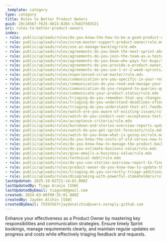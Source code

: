 ```yaml
---
_template: category
type: category
title: Rules to Better Product Owners
guid: 29c34567-f635-4815-8265-c7b02f503521
uri: rules-to-better-product-owners
index:
- rule: public/uploads/rules/do-you-know-the-how-to-be-a-good-product-owner/rule.mdx
- rule: public/uploads/rules/scrum-master-support-product-owner/rule.mdx
- rule: public/uploads/rules/use-ai-manage-backlog/rule.mdx
- rule: public/uploads/rules/agreements-do-you-book-the-next-sprint-ahead-of-time/rule.mdx
- rule: public/uploads/rules/agreements-do-you-join-the-team-as-a-tester/rule.mdx
- rule: public/uploads/rules/agreements-do-you-know-who-pays-for-bugs/rule.mdx
- rule: public/uploads/rules/agreements-do-you-provide-a-product-owner/rule.mdx
- rule: public/uploads/rules/agreements-do-you-use-1-or-2-week-sprints/rule.mdx
- rule: public/uploads/rules/experienced-scrum-master/rule.mdx
- rule: public/uploads/rules/communication-are-you-specific-in-your-requirements/rule.mdx
- rule: public/uploads/rules/communication-do-you-read-and-manage-your-emails-carefully/rule.mdx
- rule: public/uploads/rules/communication-do-you-respond-to-queries-quickly/rule.mdx
- rule: public/uploads/rules/communicate-your-product-status/rule.mdx
- rule: public/uploads/rules/triaging-do-you-remember-that-any-changes-you-request-will-impact-on-budget-and-time/rule.mdx
- rule: public/uploads/rules/triaging-do-you-understand-deadlines-often-move-or-scope-has-to-change/rule.mdx
- rule: public/uploads/rules/triaging-do-you-understand-that-all-feedback-will-be-worked-on-in-the-next-sprint/rule.mdx
- rule: public/uploads/rules/watch-are-you-aware-of-existing-issues/rule.mdx
- rule: public/uploads/rules/watch-do-you-conduct-user-acceptance-testing-thoroughly/rule.mdx
- rule: public/uploads/rules/acceptance-criteria/rule.mdx
- rule: public/uploads/rules/burndown-and-stories-overview-reports-updates/rule.mdx
- rule: public/uploads/rules/watch-do-you-get-sprint-forecasts/rule.mdx
- rule: public/uploads/rules/watch-do-you-know-what-is-going-on/rule.mdx
- rule: public/uploads/rules/do-you-know-the-costs-of-old-versus-new-technologies/rule.mdx
- rule: public/uploads/rules/do-you-know-how-to-manage-the-product-backlog/rule.mdx
- rule: public/uploads/rules/do-you-estimate-business-value/rule.mdx
- rule: public/uploads/rules/give-emails-a-business-value/rule.mdx
- rule: public/uploads/rules/technical-debt/rule.mdx
- rule: public/uploads/rules/do-you-use-stories-overview-report-to-find-out-where-the-project-is-at/rule.mdx
- rule: public/uploads/rules/product-owner-do-you-know-how-to-update-the-backlog/rule.mdx
- rule: public/uploads/rules/triaging-do-you-correctly-triage-additional-item-requests/rule.mdx
- rule: public/uploads/rules/disagreeing-with-powerful-stakeholders/rule.mdx
lastUpdated: 2025-10-02T21:14:02.000Z
lastUpdatedBy: Tiago Araújo [SSW]
lastUpdatedByEmail: tiagov8@gmail.com
created: 2024-03-06T09:25:01.000Z
createdBy: Jayden Alchin [SSW]
createdByEmail: 75593567+jaydenalchin@users.noreply.github.com
---
```


Enhance your effectiveness as a Product Owner by mastering key responsibilities and communication strategies. Ensure timely Sprint bookings, manage requirements clearly, and maintain regular updates on progress and costs while effectively triaging feedback and requests.
